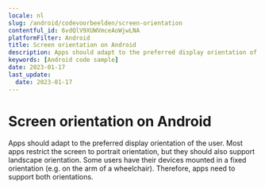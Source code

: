 ```yaml
---
locale: nl
slug: /android/codevoorbeelden/screen-orientation
contentful_id: 6vdQlV9XUWVmceAoWjwLNA
platformFilter: Android
title: Screen orientation on Android
description: Apps should adapt to the preferred display orientation of the user.
keywords: [Android code sample]
date: 2023-01-17
last_update:
  date: 2023-01-17
---
```


# Screen orientation on Android

Apps should adapt to the preferred display orientation of the user. Most apps restrict the screen to portrait orientation, but they should also support landscape orientation. Some users have their devices mounted in a fixed orientation (e.g. on the arm of a wheelchair). Therefore, apps need to support both orientations.

<CodeSample id="screen-orientation" locale="nl" platform="android"/>
